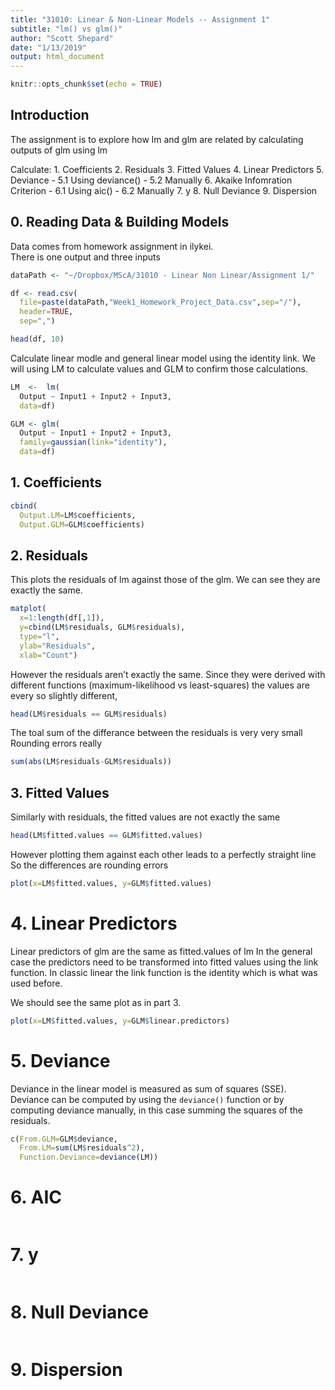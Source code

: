 ```yaml
---
title: "31010: Linear & Non-Linear Models -- Assignment 1"
subtitle: "lm() vs glm()"
author: "Scott Shepard"
date: "1/13/2019"
output: html_document
---
```


```r
knitr::opts_chunk$set(echo = TRUE)
```

## Introduction

The assignment is to explore how lm and glm are related by calculating
outputs of glm using lm

Calculate:
   1. Coefficients
   2. Residuals
   3. Fitted Values
   4. Linear Predictors
   5. Deviance
      - 5.1 Using deviance()
      - 5.2 Manually
   6. Akaike Infomration Criterion
      - 6.1 Using aic()
      - 6.2 Manually
   7. y
   8. Null Deviance
   9. Dispersion

## 0. Reading Data & Building Models 

Data comes from homework assignment in ilykei.  
There is one output and three inputs

```r
dataPath <- "~/Dropbox/MScA/31010 - Linear Non Linear/Assignment 1/"

df <- read.csv(
  file=paste(dataPath,"Week1_Homework_Project_Data.csv",sep="/"),
  header=TRUE,
  sep=",")

head(df, 10)
```

Calculate linear modle and general linear model using the identity link.
We will using LM to calculate values and GLM to confirm those calculations.

```r
LM  <-  lm(
  Output ~ Input1 + Input2 + Input3, 
  data=df)

GLM <- glm(
  Output ~ Input1 + Input2 + Input3, 
  family=gaussian(link="identity"),
  data=df)
```

## 1. Coefficients

```r
cbind(
  Output.LM=LM$coefficients,
  Output.GLM=GLM$coefficients)
```

## 2. Residuals

This plots the residuals of lm against those of the 
glm. We can see they are exactly the same.

```r
matplot(
  x=1:length(df[,1]),
  y=cbind(LM$residuals, GLM$residuals),
  type="l",
  ylab="Residuals",
  xlab="Count")
```

However the residuals aren't exactly the same. Since they were derived 
with different functions (maximum-likelihood vs least-squares) the values
are every so slightly different,

```r
head(LM$residuals == GLM$residuals)
```

The toal sum of the differance between the residuals is very very small
Rounding errors really
```r
sum(abs(LM$residuals-GLM$residuals))
```

## 3. Fitted Values

Similarly with residuals, the fitted values are not exactly the same

```r
head(LM$fitted.values == GLM$fitted.values)
```

However plotting them against each other leads to a perfectly straight line
So the differences are rounding errors

```r
plot(x=LM$fitted.values, y=GLM$fitted.values)
```

# 4. Linear Predictors

Linear predictors of glm are the same as fitted.values of lm
In the general case the predictors need to be transformed into fitted values
using the link function. In classic linear the link function is the identity
which is what was used before.

We should see the same plot as in part 3.
```r
plot(x=LM$fitted.values, y=GLM$linear.predictors)
```

# 5. Deviance

Deviance in the linear model is measured as sum of squares (SSE).
Deviance can be computed by using the `deviance()` function or by 
computing deviance manually, in this case summing the squares of the residuals.

```r
c(From.GLM=GLM$deviance,
  From.LM=sum(LM$residuals^2),
  Function.Deviance=deviance(LM))
```

# 6. AIC

```r

```

# 7. y

```r

```

# 8. Null Deviance

```r

```

# 9. Dispersion

```r

```

```r

```

```r

```

```r

```

```r

```

```r

```
